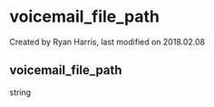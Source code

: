 
# voicemail_file_path 

 Created by  Ryan Harris, last modified on 2018.02.08

## voicemail_file_path

string


